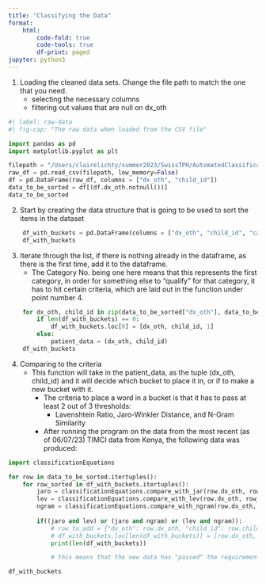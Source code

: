 ```yaml
---
title: "Classifying the Data"
format:
    html:
        code-fold: true 
        code-tools: true
        df-print: paged
jupyter: python3 
---
```


1. Loading the cleaned data sets. Change the file path to match the one that you need. 
    - selecting the necessary columns 
    - filtering out values that are null on dx_oth

```python
#| label: raw-data 
#| fig-cap: "The raw data when loaded from the CSV file"

import pandas as pd
import matplotlib.pyplot as plt

filepath = "/Users/clairelichty/summer2023/SwissTPH/AutomatedClassification/02_timci_day0_data.csv"
raw_df = pd.read_csv(filepath, low_memory=False)
df = pd.DataFrame(raw_df, columns = ["dx_oth", "child_id"])
data_to_be_sorted = df[(df.dx_oth.notnull())]
data_to_be_sorted
```

2. Start by creating the data structure that is going to be used to sort the items in the dataset 


```python
    df_with_buckets = pd.DataFrame(columns = ["dx_oth", "child_id", "category_no"])
    df_with_buckets
```

3. Iterate through the list, if there is nothing already in the dataframe, as there is the first time, add it to the dataframe. 
    - The Category No. being one here means that this represents the first category, in order for something else to "qualify" for that category, it has to hit certain criteria, which are laid out in the function under point number 4. 

```python
    for dx_oth, child_id in zip(data_to_be_sorted["dx_oth"], data_to_be_sorted["child_id"]):
        if len(df_with_buckets) == 0: 
            df_with_buckets.loc[0] = [dx_oth, child_id, 1]
        else: 
            patient_data = (dx_oth, child_id)
    df_with_buckets
```

4. Comparing to the criteria
    - This function will take in the patient_data, as the tuple (dx_oth, child_id) and it will decide which bucket to place it in, or if to make a new bucket with it. 
        - The criteria to place a word in a bucket is that it has to pass at least 2 out of 3 thresholds: 
            - Lavenshtein Ratio, Jaro-Winkler Distance, and N-Gram Similarity
        - After running the program on the data from the most recent (as of 06/07/23) TIMCI data from Kenya, the following data was produced: 

```python
import classificationEquations 

for row in data_to_be_sorted.itertuples():
    for row_sorted in df_with_buckets.itertuples():
        jaro = classificationEquations.compare_with_jar(row.dx_oth, row_sorted.dx_oth)
        lev = classificationEquations.compare_with_lev(row.dx_oth, row_sorted.dx_oth)
        ngram = classificationEquations.compare_with_ngram(row.dx_oth, row_sorted.dx_oth) 
        
        if((jaro and lev) or (jaro and ngram) or (lev and ngram)):
            # row_to_add = {"dx_oth": row.dx_oth, "child_id": row.child_id, "category_no": row_sorted.category_no}
            # df_with_buckets.loc[len(df_with_buckets)] = [row.dx_oth, row.child_id, row_sorted.category_no]
            print(len(df_with_buckets))

            # this means that the new data has "passed" the requirements to be in the bucket.

df_with_buckets
            
        

```
